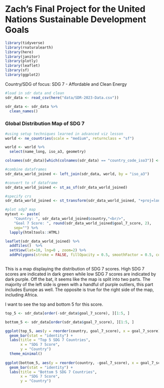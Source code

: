 # Zach's Final Project for the United Nations Sustainable Development Goals

```r
library(tidyverse)
library(rnaturalearth)
library(here)
library(janitor)
library(plotly)
library(leaflet)
library(sf)
library(ggplot2)
```

Country/SDG of focus: SDG 7 - Affordable and Clean Energy

```r
#load in sdr data and clean
sdr_data <- read_csv(here("data/SDR-2023-Data.csv"))

sdr_data <- sdr_data %>%
  clean_names()
```

### Global Distribution Map of SDG 7

```r
#using setup techniques learned in advanced viz lesson
world <- ne_countries(scale = "medium", returnclass = "sf")

world <- world %>%
  select(name_long, iso_a3, geometry)

colnames(sdr_data)[which(colnames(sdr_data) == "country_code_iso3")] <- "iso_a3"

#combine dataframes
sdr_data_world_joined <- left_join(sdr_data, world, by = "iso_a3")

#convert to sf dataframe
sdr_data_world_joined <- st_as_sf(sdr_data_world_joined)

#specify crs
sdr_data_world_joined <- st_transform(sdr_data_world_joined, "+proj=longlat +datum=WGS84")

```

```r
#plot sdg7 map
mytext <- paste(
    "Country: ", sdr_data_world_joined$country,"<br/>", 
    "Goal 7 Score: ", round(sdr_data_world_joined$goal_7_score, 2), 
    sep="") %>%
  lapply(htmltools::HTML)

leaflet(sdr_data_world_joined) %>% 
  addTiles()  %>% 
  setView(lat=10, lng=0 , zoom=2) %>%
  addPolygons(stroke = FALSE, fillOpacity = 0.5, smoothFactor = 0.5, color = ~colorQuantile("PRGn", goal_7_score)(goal_7_score), label = mytext)
 
```

This is a map displaying the distribution of SDG 7 scores. High SDG 7 scores are indicated in dark green while low SDG 7 scores are indicated by dark purple. Off the bat, it seems like the map is split into two parts. The majority of the left side is green with a handful of purple outliers, this part includes Europe as well. The opposite is true for the right side of the map, including Africa. 


I want to see the top and bottom 5 for this score.
```r
top_5 <- sdr_data[order(-sdr_data$goal_7_score), ][1:5, ]

bottom_5 <- sdr_data[order(sdr_data$goal_7_score), ][1:5, ]

ggplot(top_5, aes(y = reorder(country, goal_7_score), x = goal_7_score)) +
  geom_bar(stat = "identity") +
  labs(title = "Top 5 SDG 7 Countries",
       x = "SDG 7 Score",
       y = "Country")
  theme_minimal()
  
ggplot(bottom_5, aes(y = reorder(country, -goal_7_score), x = goal_7_score)) +
  geom_bar(stat = "identity") +
  labs(title = "Bottom 5 SDG 7 Countries",
       x = "SDG 7 Score",
       y = "Country")
```

